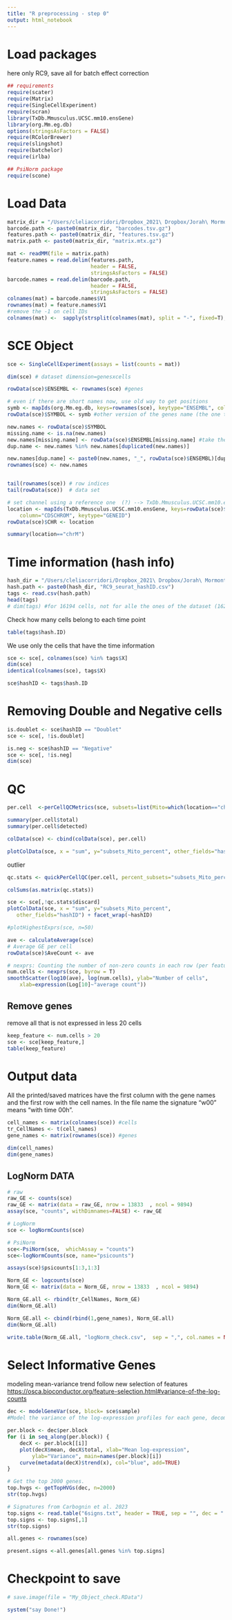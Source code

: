 ```yaml
---
title: "R preprocessing - step 0"
output: html_notebook
---
```


# Load packages

here only RC9, save all for batch effect correction

```r
## requirements
require(scater)
require(Matrix)
require(SingleCellExperiment)
require(scran)
library(TxDb.Mmusculus.UCSC.mm10.ensGene)
library(org.Mm.eg.db)
options(stringsAsFactors = FALSE)
require(RColorBrewer)
require(slingshot)
require(batchelor)
require(irlba)

## PsiNorm package
require(scone)
```

# Load Data

```r
matrix_dir = "/Users/cleliacorridori/Dropbox_2021\ Dropbox/Jorah\ Mormont/Code/Work/0_PreliminaryAnalysis_scRNA-seq/filtered_feature_bc_matrix/"
barcode.path <- paste0(matrix_dir, "barcodes.tsv.gz")
features.path <- paste0(matrix_dir, "features.tsv.gz")
matrix.path <- paste0(matrix_dir, "matrix.mtx.gz")

mat <- readMM(file = matrix.path)
feature.names = read.delim(features.path, 
                           header = FALSE,
                           stringsAsFactors = FALSE)
barcode.names = read.delim(barcode.path, 
                           header = FALSE,
                           stringsAsFactors = FALSE)
colnames(mat) = barcode.names$V1
rownames(mat) = feature.names$V1
#remove the -1 on cell IDs
colnames(mat) <-  sapply(strsplit(colnames(mat), split = "-", fixed=T), function(x) (x[1])) #strsslit makes list, we want 1. part as no list

```

# SCE Object

```r
sce <- SingleCellExperiment(assays = list(counts = mat))

dim(sce) # dataset dimension=genesxcells

rowData(sce)$ENSEMBL <- rownames(sce) #genes

# even if there are short names now, use old way to get positions
symb <- mapIds(org.Mm.eg.db, keys=rownames(sce), keytype="ENSEMBL", column="SYMBOL")
rowData(sce)$SYMBOL <- symb #other version of the genes name (the one that we use)

new.names <- rowData(sce)$SYMBOL
missing.name <- is.na(new.names)
new.names[missing.name] <- rowData(sce)$ENSEMBL[missing.name] #take the ID if there is no symbol
dup.name <- new.names %in% new.names[duplicated(new.names)]

new.names[dup.name] <- paste0(new.names, "_", rowData(sce)$ENSEMBL)[dup.name]
rownames(sce) <- new.names


tail(rownames(sce)) # row indices
tail(rowData(sce))  # data set

```

```r
# set channel using a reference one  (?) --> TxDb.Mmusculus.UCSC.mm10.ensGene
location <- mapIds(TxDb.Mmusculus.UCSC.mm10.ensGene, keys=rowData(sce)$ENSEMBL, 
    column="CDSCHROM", keytype="GENEID")
rowData(sce)$CHR <- location

summary(location=="chrM")

```

# Time information (hash info)

```r
hash_dir = "/Users/cleliacorridori/Dropbox_2021\ Dropbox/Jorah\ Mormont/Code/Work/input_data/"
hash.path <- paste0(hash_dir, "RC9_seurat_hashID.csv")
tags <- read.csv(hash.path)
head(tags)
# dim(tags) #for 16194 cells, not for alle the ones of the dataset (16233)
```

Check how many cells belong to each time point

```r
table(tags$hash.ID)
```

We use only the cells that have the time information

```r
sce <- sce[, colnames(sce) %in% tags$X]
dim(sce)
identical(colnames(sce), tags$X)
```

```r
sce$hashID <- tags$hash.ID

```


# Removing Double and Negative cells

```r
is.doublet <- sce$hashID == "Doublet"   
sce <- sce[, !is.doublet]    

is.neg <- sce$hashID == "Negative" 
sce <- sce[, !is.neg]
dim(sce)

```

# QC

```r
per.cell  <-perCellQCMetrics(sce, subsets=list(Mito=which(location=="chrM")), threshold=0)

summary(per.cell$total)
summary(per.cell$detected)
```

```r
colData(sce) <- cbind(colData(sce), per.cell)

plotColData(sce, x = "sum", y="subsets_Mito_percent", other_fields="hashID") + facet_wrap(~hashID)
```

outlier

```r
qc.stats <- quickPerCellQC(per.cell, percent_subsets="subsets_Mito_percent")

colSums(as.matrix(qc.stats))
```

```r
sce <- sce[,!qc.stats$discard]
plotColData(sce, x = "sum", y="subsets_Mito_percent", 
   other_fields="hashID") + facet_wrap(~hashID)
```



```r
#plotHighestExprs(sce, n=50) 
```

```r
ave <- calculateAverage(sce)
# Average GE per cell
rowData(sce)$AveCount <- ave
```


```r
# nexprs: Counting the number of non-zero counts in each row (per features) --> #cell per features
num.cells <- nexprs(sce, byrow = T)
smoothScatter(log10(ave), log(num.cells), ylab="Number of cells", 
    xlab=expression(Log[10]~"average count"))
```

## Remove genes

remove all that is not expressed in less 20 cells

```r
keep_feature <- num.cells > 20
sce <- sce[keep_feature,]  
table(keep_feature)
```

# Output data

All the printed/saved matrices have the first column with the gene names and the first row with the cell names. In the file name the signature "w00" means "with time 00h".

```r
cell_names <- matrix(colnames(sce)) #cells
tr_CellNames <- t(cell_names)
gene_names <- matrix(rownames(sce)) #genes

dim(cell_names)
dim(gene_names)

```

## LogNorm DATA

```r
# raw
raw_GE <- counts(sce)
raw_GE <- matrix(data = raw_GE, nrow = 13833  , ncol = 9894)
assay(sce, "counts", withDimnames=FALSE) <- raw_GE

# LogNorm
sce <- logNormCounts(sce)

# PsiNorm
sce<-PsiNorm(sce,  whichAssay = "counts")
sce<-logNormCounts(sce, name="psicounts")

assays(sce)$psicounts[1:3,1:3]
```

```r
Norm_GE <- logcounts(sce)
Norm_GE <- matrix(data = Norm_GE, nrow = 13833  , ncol = 9894)

Norm_GE.all <- rbind(tr_CellNames, Norm_GE)
dim(Norm_GE.all)

Norm_GE.all <- cbind(rbind(1,gene_names), Norm_GE.all)
dim(Norm_GE.all)

write.table(Norm_GE.all, "logNorm_check.csv",  sep = ",", col.names = NA)

```

# Select Informative Genes

modeling mean-variance trend follow new selection of features <https://osca.bioconductor.org/feature-selection.html#variance-of-the-log-counts>

```r
dec <- modelGeneVar(sce, block= sce$sample)
#Model the variance of the log-expression profiles for each gene, decomposing it into technical and biological components based on a fitted mean-variance trend.
```

```r
per.block <- dec$per.block
for (i in seq_along(per.block)) {
    decX <- per.block[[i]]
    plot(decX$mean, decX$total, xlab="Mean log-expression", 
        ylab="Variance", main=names(per.block)[i])
    curve(metadata(decX)$trend(x), col="blue", add=TRUE)
}
```


```r
# Get the top 2000 genes.
top.hvgs <- getTopHVGs(dec, n=2000)
str(top.hvgs)
```

```r
# Signatures from Carbognin et al. 2023
top.signs <- read.table("6signs.txt", header = TRUE, sep = "", dec = ".")
top.signs <- top.signs[,1]
str(top.signs)

all.genes <- rownames(sce)

present.signs <-all.genes[all.genes %in% top.signs]

```

# Checkpoint to save

```r
# save.image(file = "My_Object_check.RData")
```

```r
system("say Done!")
```

